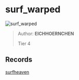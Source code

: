 
# surf_warped

![surf_warped](https://raw.githubusercontent.com/Sayt123/SurfMapPics/Maps-and-bonuses/csgo/surf_warped.jpg)

> Author: **EICHHOERNCHEN**
>
> Tier 4

## Records

[surfheaven](https://surfheaven.eu/map/surf_warped)
